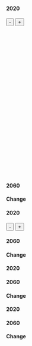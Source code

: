 ::: {.content-cell data-scenario="bau" data-subject="lulc"}

:::: {.panel-tabset group="dimension"}

#### 2020

:::{.card expandable="true"}
<!-- Map -->
```{=html}
<div class="map-container" id="bau2020lulc" data-sync-key="lulc">
  <canvas></canvas>
  <div class="zoom">
    <button class="out">-</button>
    <button class="in">+</button>
  </div>
</div>

<script>
document.addEventListener('DOMContentLoaded', function() {
    createInteractiveMap('bau2020lulc', '../../img/lulc.png', 'en', 'lulc');
});
</script>

```
:::

:::{.card expandable="true"}
```{=html}
<!-- Chart container -->
<div class="chart-container" style="position: relative; height: 400px; width: 100%;">
  <canvas id="bau2020Chart"></canvas>
</div>

<!-- Load Chart.js library -->
<script src="https://cdn.jsdelivr.net/npm/chart.js"></script>

<script>
document.addEventListener('DOMContentLoaded', function() {
fetch('data/lulc-2020-perc_area.json')
  .then(response => response.json())
  .then(data => {
    // Invert the JSON: values = labels, keys = percentages
    const labels = Object.values(data).map(arr => arr[0]);
    const values = Object.keys(data).map(k => parseFloat(k));

    // Palette keyed by your shorthand names
    const LULC_pal = {
      "urban": "#a8aba5",
      "static": "#d1d3cf",
      "open_forest": "#97d1d5",
      "closed_forest": "#29898f",
      "shrubland": "#bb8a75",
      "int_ag": "#f59f78",
      "alp_past": "#6ca147",
      "grassland": "#c4e0a1",
      "perm_crops": "#DDCC66",
      "glacier": "#d5f1ff",
      "river": "#93d0ee",
      "lake": "#93d0ee"
    };

    const chartData = {
      labels: labels,
      datasets: [{
        data: values,
        backgroundColor: labels.map(l => LULC_pal[l] || "#cccccc"),
        borderWidth: 0
      }]
    };

    const ctx = document.getElementById('bau2020Chart').getContext('2d');
    new Chart(ctx, {
      type: 'bar',
      data: chartData,
      options: {
        responsive: true,
        maintainAspectRatio: false,
        plugins: {
          legend: { display: false },
          title: {
            display: true,
            text: 'BAU - % Area of Land Use Classes in 2020'
          },
          tooltip: {
            callbacks: {
              label: function(context) {
                return context.parsed.y.toFixed(2) + '%';
              }
            }
          }
        },
        scales: {
          y: {
            beginAtZero: true,
            max: 100,
            title: { display: true, text: 'Percentage Area (%)' }
          }
        }
      }
    });
  });
});
</script>

```
:::

#### 2060

:::{.card expandable="true"}
<!-- Map -->
:::

:::{.card expandable="true"}
<!-- BAU 2060 chart -->
:::

#### Change

:::{.card expandable="true"}
<!-- Change analysis for BAU -->
:::

::::
:::

::: {.content-cell data-scenario="nature" data-subject="lulc"}

:::: {.panel-tabset group="dimension"}

#### 2020

:::{.card expandable="true"}
<!-- Map -->
<!-- Map -->
```{=html}
<div class="map-container" id="nature2020lulc" data-sync-key="lulc">
  <canvas></canvas>
  <div class="zoom">
    <button class="out">-</button>
    <button class="in">+</button>
  </div>
</div>

<script>
document.addEventListener('DOMContentLoaded', function() {
    createInteractiveMap('nature2020lulc', '../../img/lulc.png', 'en', 'lulc');
});
</script>


```
:::

:::{.card expandable="true"}
<!-- Nature for Nature 2020 chart -->
:::

#### 2060

:::{.card expandable="true"}
<!-- Map -->
:::

:::{.card expandable="true"}
<!-- Nature for Nature 2060 chart -->
:::

#### Change

:::{.card expandable="true"}
<!-- Change analysis for Nature for Nature -->
:::

::::
:::

::: {.content-cell data-scenario="society" data-subject="lulc"}

:::: {.panel-tabset group="dimension"}

#### 2020
<!-- Similar structure for Nature for Society -->

#### 2060
<!-- Similar structure -->

#### Change
<!-- Similar structure -->

::::
:::

::: {.content-cell data-scenario="culture" data-subject="lulc"}

:::: {.panel-tabset group="dimension"}

#### 2020
<!-- Similar structure for Nature as Culture -->

#### 2060
<!-- Similar structure -->

#### Change
<!-- Similar structure -->

::::
:::
